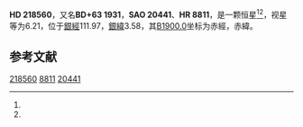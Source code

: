 {{Starbox begin
| name = HD 218560
}}
{{Starbox observe
| epoch = [[J2000.0|J2000.0]]
| constell = {{星座名待查}}<ref name=SIMBAD>{{cite web
 | url=http://simbad.u-strasbg.fr/simbad/sim-id?Ident=HR+8811
 | title =Pulsating variable Star
 | publisher=Centre de Données astronomiques de Strasbourg
 | work=SIMBAD
 | accessdate=2012-07-13}}</ref><ref name=DATA>{{cite web
 | url=http://vizier.u-strasbg.fr/viz-bin/VizieR-5?-out.add=.&-source=5050&-corr=PK=HR&-out.max=9999&HR=8811
 | title=VizieR Detailed Page
 | accessdate=2012-07-13
 | archive-date=2016-03-05
 | archive-url=https://web.archive.org/web/20160305225904/http://vizier.u-strasbg.fr/viz-bin/VizieR-5?-out.add=.&-source=5050&-corr=PK=HR&-out.max=9999&HR=8811
 | dead-url=no
 }}</ref>
| 星官 = 
| ra = {{RA|23|7|57.2}}<ref name=SIMBAD /><ref name=DATA />
| dec = {{DEC|+64|13|21}}<ref name=SIMBAD /><ref name=DATA />
| appmag_v = 6.21<ref name=SIMBAD /><ref name=DATA />
}}
{{Starbox character
| class = K0<ref name=SIMBAD /><ref name=DATA />
| b-v = 1.1<ref name=SIMBAD /><ref name=DATA />
| u-b = <ref name=SIMBAD /><ref name=DATA />
| r-i = <ref name=SIMBAD /><ref name=DATA />
| variable = 
}}
{{Starbox astrometry
| radial_v = 
| prop_mo_ra = -28
| parallax = 
| p_error = 
}}
{{Starbox catalog
| names =BD+63 1931，[[SAO星表|SAO]] 20441，[[HD星表|HD]] 218560，[[HR星表|HR]] 8811}}
{{Starbox reference |Simbad=HR+8811}}
{{Starbox end}}

'''HD 218560'''，又名'''BD+63 1931'''，'''SAO 20441'''、'''HR 8811'''，是一颗恒星<ref name=SIMBAD /><ref name=DATA />，视星等为6.21，位于[[銀道座標系|銀經]]111.97，[[銀道座標系|銀緯]]3.58，其[[B1900.0|B1900.0]]坐标为赤經{{RA|23|3|53.6}}，赤緯{{DEC|+63|3.58|52}}。

== 参考文献 ==
{{reflist}}

{{star-stub}}

[[Category:HD和HDE天體|218560]]
[[Category:HR天體|8811]]
[[Category:SAO天體|20441]]